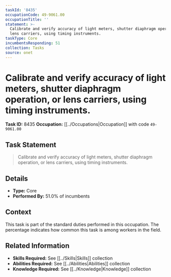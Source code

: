 ```yaml
---
taskId: '8435'
occupationCode: 49-9061.00
occupationTitle: ''
statement: >-
  Calibrate and verify accuracy of light meters, shutter diaphragm operation, or
  lens carriers, using timing instruments.
taskType: Core
incumbentsResponding: 51
collection: Tasks
source: onet
---
```

# Calibrate and verify accuracy of light meters, shutter diaphragm operation, or lens carriers, using timing instruments.

**Task ID:** 8435
**Occupation:** [[../Occupations|Occupation]] with code `49-9061.00`

## Task Statement

> Calibrate and verify accuracy of light meters, shutter diaphragm operation, or lens carriers, using timing instruments.

## Details

- **Type:** Core
- **Performed By:** 51.0% of incumbents

## Context

This task is part of the standard duties performed in this occupation. The percentage indicates how common this task is among workers in the field.

## Related Information

- **Skills Required:** See [[../Skills|Skills]] collection
- **Abilities Required:** See [[../Abilities|Abilities]] collection
- **Knowledge Required:** See [[../Knowledge|Knowledge]] collection
